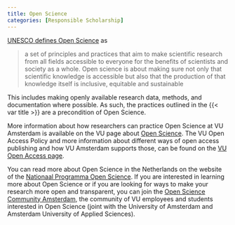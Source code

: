 ```yaml
---
title: Open Science
categories: [Responsible Scholarship]
---
```


[UNESCO defines Open Science](https://www.unesco.org/en/open-science/about?hub=686) as

> a set of principles and practices that aim to make scientific research from all fields accessible to everyone for the benefits of scientists and society as a whole. Open science is about making sure not only that scientific knowledge is accessible but also that the production of that knowledge itself is inclusive, equitable and sustainable

This includes making openly available research data, methods, and documentation where possible. As such, the practices outlined in the {{< var title >}} are a precondition of Open Science.

More information about how researchers can practice Open Science at VU Amsterdam is available on the VU page about [Open Science](https://vu.nl/en/about-vu/organisations/open-science). The VU Open Access Policy and more information about different ways of open access publishing and how VU Amsterdam supports those, can be found on the [VU Open Access page](https://vu.nl/en/employee/open-access).

You can read more about Open Science in the Netherlands on the website of the [Nationaal Programma Open Science](https://www.openscience.nl/en). If you are interested in learning more about Open Science or if you are looking for ways to make your research more open and transparent, you can join the [Open Science Community Amsterdam](https://osc-international.com/osc-amsterdam/), the community of VU employees and students interested in Open Science (joint with the University of Amsterdam and Amsterdam University of Applied Sciences).
